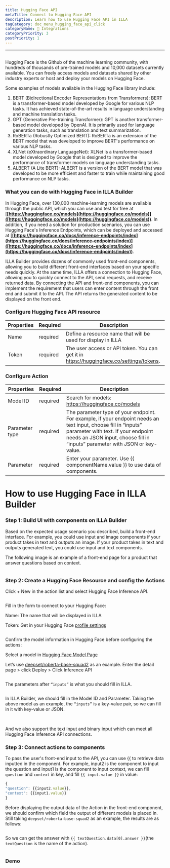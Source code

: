 ```yaml
---
title: Hugging Face API
metaTitle: Connect to Hugging Face API
description: Learn how to use Hugging Face API in ILLA
tagCategory: doc_menu_hugging_face_api_click
categoryName: 🔨 Integrations
categoryPriority: 3
postPriority: 1
---
```

---

## <Heading hidden>Hugging Face API</Heading>

Hugging Face is the Github of the machine learning community, with hundreds of thousands of pre-trained models and 10,000 datasets currently available. You can freely access models and datasets shared by other industry experts or host and deploy your models on Hugging Face.

Some examples of models available in the Hugging Face library include:

1. BERT (Bidirectional Encoder Representations from Transformers): BERT is a transformer-based model developed by Google for various NLP tasks. It has achieved state-of-the-art results in language understanding and machine translation tasks.
2. GPT (Generative Pre-training Transformer): GPT is another transformer-based model developed by OpenAI. It is primarily used for language generation tasks, such as translation and text summarization.
3. RoBERTa (Robustly Optimized BERT): RoBERTa is an extension of the BERT model that was developed to improve BERT's performance on various NLP tasks.
4. XLNet (eXtraordinary LanguageNet): XLNet is a transformer-based model developed by Google that is designed to improve the performance of transformer models on language understanding tasks.
5. ALBERT (A Lite BERT): ALBERT is a version of the BERT model that was developed to be more efficient and faster to train while maintaining good performance on NLP tasks.

### What you can do with Hugging Face in ILLA Builder

In Hugging Face, over 130,000 machine-learning models are available through the public API, which you can use and test for free at [**[https://huggingface.co/models](https://huggingface.co/models)]([https://huggingface.co/models](https://huggingface.co/models))**. In addition, if you need a solution for production scenarios, you can use Hugging Face's Inference Endpoints, which can be deployed and accessed at [**[https://huggingface.co/docs/inference-endpoints/index](https://huggingface.co/docs/inference-endpoints/index)]([https://huggingface.co/docs/inference-endpoints/index](https://huggingface.co/docs/inference-endpoints/index))**.

ILLA Builder provides dozens of commonly used front-end components, allowing you to build different front-end interfaces based on your specific needs quickly. At the same time, ILLA offers a connection to Hugging Face, allowing you to quickly connect to the API, send requests, and receive returned data. By connecting the API and front-end components, you can implement the requirement that users can enter content through the front end and submit it to the API. The API returns the generated content to be displayed on the front end.

### Configure Hugging Face API resource

| Properties | Required | Description |
| --- | --- | --- |
| Name | required | Define a resource name that will be used for display in ILLA |
| Token | required | The user access or API token. You can get it in https://huggingface.co/settings/tokens.  |

### Configure Action

| Properties | Required | Description |
| --- | --- | --- |
| Model ID | required | Search for models: https://huggingface.co/models|
| Parameter type | required | The parameter type of your endpoint. For example, if your endpoint needs an text input, choose fill in “inputs” parameter with text. If your endpoint needs an JSON input, choose fill in “inputs” parameter with JSON or key-value. |
| Parameter | required | Enter your parameter. Use {{ componentName.value }} to use data of components.  |

# How to use Hugging Face in ILLA Builder

### Step 1: Build UI with components on ILLA Builder

Based on the expected usage scenario you described, build a front-end interface. For example, you could use input and image components if your product takes in text and outputs an image. If your product takes in text and outputs generated text, you could use input and text components.

The following image is an example of a front-end page for a product that answer questions based on context.

<img src='https://cdn.illacloud.com/official-website/img/docs/connect/hfapi1.png' alt="" />

### Step 2: Create a Hugging Face Resource and config the Actions

Click + New in the action list and select Hugging Face Inference API.

<img src='https://cdn.illacloud.com/official-website/img/docs/connect/hfapi2.png' alt="" />

Fill in the form to connect to your Hugging Face:

Name: The name that will be displayed in ILLA

Token: Get in your Hugging Face [profile settings]([https://huggingface.co/settings/tokens](https://huggingface.co/settings/tokens))

<img src='https://cdn.illacloud.com/official-website/img/docs/connect/hfapi3.png' alt="" />

Confirm the model information in Hugging Face before configuring the actions:

Select a model in [Hugging Face Model Page]([https://huggingface.co/models](https://huggingface.co/models))

Let’s use [deepset/roberta-base-squad2]([https://huggingface.co/deepset/roberta-base-squad2](https://huggingface.co/deepset/roberta-base-squad2)) as an example. Enter the detail page > click Deploy > Click Inference API

<img src='https://cdn.illacloud.com/official-website/img/docs/connect/hfapi4.png' alt="" />

The parameters after `“inputs”` is what you should fill in ILLA. 

<img src='https://cdn.illacloud.com/official-website/img/docs/connect/hfapi5.png' alt="" />

In ILLA Builder, we should fill in the Model ID and Parameter. Taking the above model as an example, the `“inputs”` is a key-value pair, so we can fill in it with key-value or JSON. 

<img src='https://cdn.illacloud.com/official-website/img/docs/connect/hfapi6.png' alt="" />

<img src='https://cdn.illacloud.com/official-website/img/docs/connect/hfapi7.png' alt="" />

And we also support the text input and binary input which can meet all Hugging Face Inference API connections.

### Step 3: Connect actions to components

To pass the user's front-end input to the API, you can use {{ to retrieve data inputted in the component. For example, input2 is the component to input the question and input1 is the component to input context, we can fill `question` and `context` in key, and fill `{{ input.value }}` in value:

```jsx
{
"question": {{input2.value}},
"context": {{input1.value}}
}
```

Before displaying the output data of the Action in the front-end component, we should confirm which field the output of different models is placed in. Still taking `deepset/roberta-base-squad2` as an example, the results are as follows:

<img src='https://cdn.illacloud.com/official-website/img/docs/connect/hfapi8.png' alt="" />

So we can get the answer with `{{ textQuestion.data[0].answer }}`(the `textQuestion` is the name of the action). 

<img src='https://cdn.illacloud.com/official-website/img/docs/connect/hfapi9.png' alt="" />

### Demo

<img src='https://cdn.illacloud.com/official-website/img/docs/connect/hfapi10.gif' alt="" />

<img src='https://cdn.illacloud.com/official-website/img/docs/connect/hfapi11.gif' alt="" />

